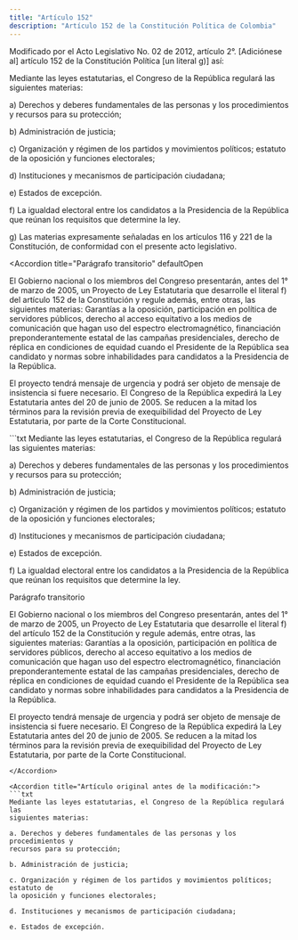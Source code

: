 ```yaml
---
title: "Artículo 152"
description: "Artículo 152 de la Constitución Política de Colombia"
---
```

<Warning>Modificado por el Acto Legislativo No. 02 de 2012, artículo 2°. [Adiciónese al] artículo 152 de la Constitución Política [un literal g)] así:</Warning>

Mediante las leyes estatutarias, el Congreso de la República regulará las siguientes materias:

a) Derechos y deberes fundamentales de las personas y los procedimientos y recursos para su protección;

b) Administración de justicia;

c) Organización y régimen de los partidos y movimientos políticos; estatuto de la oposición y funciones electorales;

d) Instituciones y mecanismos de participación ciudadana;

e) Estados de excepción.

f) La igualdad electoral entre los candidatos a la Presidencia de la República que reúnan los requisitos que determine la ley.

g) Las materias expresamente señaladas en los artículos 116 y 221 de la Constitución, de conformidad con el presente acto legislativo.

<Accordion
    title="Parágrafo transitorio"
    defaultOpen
>
El Gobierno nacional o los miembros del Congreso presentarán, antes del 1° de marzo de 2005, un Proyecto de Ley Estatutaria que desarrolle el literal f) del artículo 152 de la Constitución y regule además, entre otras, las siguientes materias: Garantías a la oposición, participación en política de servidores públicos, derecho al acceso equitativo a los medios de comunicación que hagan uso del espectro electromagnético, financiación preponderantemente estatal de las campañas presidenciales, derecho de réplica en condiciones de equidad cuando el Presidente de la República sea candidato y normas sobre inhabilidades para candidatos a la Presidencia de la República.

El proyecto tendrá mensaje de urgencia y podrá ser objeto de mensaje de insistencia si fuere necesario. El Congreso de la República expedirá la Ley Estatutaria antes del 20 de junio de 2005. Se reducen a la mitad los términos para la revisión previa de exequibilidad del Proyecto de Ley Estatutaria, por parte de la Corte Constitucional.
</Accordion>


<Accordion title="Artículo Modificado por el Acto Legislativo No. No. 02 de 2004, artículo 4°. [Adiciónanse al] artículo 152 de la Constitución [un literal f) y un parágrafo transitorio] así: ">
```txt
Mediante las leyes estatutarias, el Congreso de la República regulará las siguientes materias:

a) Derechos y deberes fundamentales de las personas y los procedimientos y recursos para su protección;  

b) Administración de justicia;  

c) Organización y régimen de los partidos y movimientos políticos; estatuto de la oposición y funciones electorales;  

d) Instituciones y mecanismos de participación ciudadana;  

e) Estados de excepción.  

f) La igualdad electoral entre los candidatos a la Presidencia de la República que reúnan los requisitos que determine la ley.  

Parágrafo transitorio

El Gobierno nacional o los miembros del Congreso presentarán, antes del 1° de marzo de 2005, un Proyecto de Ley Estatutaria que desarrolle el literal f) del artículo 152 de la Constitución y regule además, entre otras, las siguientes materias: Garantías a la oposición, participación en política de servidores públicos, derecho al acceso equitativo a los medios de comunicación que hagan uso del espectro electromagnético, financiación preponderantemente estatal de las campañas presidenciales, derecho de réplica en condiciones de equidad cuando el Presidente de la República sea candidato y normas sobre inhabilidades para candidatos a la Presidencia de la República.

El proyecto tendrá mensaje de urgencia y podrá ser objeto de mensaje de insistencia si fuere necesario. El Congreso de la República expedirá la Ley Estatutaria antes del 20 de junio de 2005. Se reducen a la mitad los términos para la revisión previa de exequibilidad del Proyecto de Ley Estatutaria, por parte de la Corte Constitucional.

```
</Accordion>

<Accordion title="Artículo original antes de la modificación:">
```txt
Mediante las leyes estatutarias, el Congreso de la República regulará las 
siguientes materias:

a. Derechos y deberes fundamentales de las personas y los procedimientos y 
recursos para su protección;

b. Administración de justicia;

c. Organización y régimen de los partidos y movimientos políticos; estatuto de 
la oposición y funciones electorales;

d. Instituciones y mecanismos de participación ciudadana;

e. Estados de excepción.

```
</Accordion>